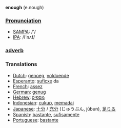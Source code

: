 '''enough''' (e.nough)

===[[Pronunciation]]===
*[[w:SAMPA|SAMPA]]: /'/
*[[w:IPA|IPA]]: /I'nʌf/

===[[adverb]]===

=== Translations ===
*[[Dutch]]: [[genoeg]], [[voldoende]]
*[[Esperanto]]: [[suficxe]] da
*[[French]]: [[assez]]
*[[German]]: [[genug]]
*[[Hebrew]]: [[מספיק]]
*[[Indonesian]]: [[cukup]], [[memadai]]
*[[Japanese]]: [[十分]] / [[充分]] (じゅうぶん, jūbun), [[足りる]]
*[[Spanish]]: [[bastante]], [[sufisamente]]
*[[Portuguese]]: [[bastante]]